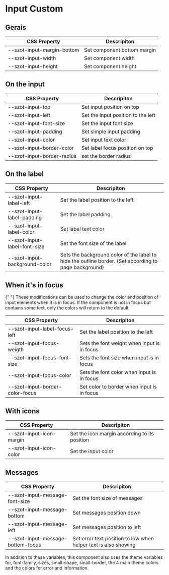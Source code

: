 <!-- Badge.stories.mdx -->



<Meta title="Components/FormFields/Input/Custom" />

# Input Custom

## Gerais

| CSS Property               | Descripiton                 |
| -------------------------- | --------------------------- |
| --szot-input-margin-bottom | Set component bottom margin |
| --szot-input-width         | Set component width         |
| --szot-input-height        | Set component height        |

## On the input

| CSS Property               | Descripiton                        |
| -------------------------- | ---------------------------------- |
| --szot-input-top           | Set input position on top          |
| --szot-input-left          | Set the input position to the left |
| --szot-input-font-size     | Set the input font size            |
| --szot-input-padding       | Set simple input padding           |
| --szot-input-color         | Set input text color               |
| --szot-input-border-color  | Set label focus position on top    |
| --szot-input-border-radius | set the border radius              |

## On the label

| CSS Property                  | Descripiton                                                                                           |
| ----------------------------- | ----------------------------------------------------------------------------------------------------- |
| --szot-input-label-left       | Set the label position to the left                                                                    |
| --szot-input-label-padding    | Set the label padding                                                                                 |
| --szot-input-label-color      | Set label text color                                                                                  |
| --szot-input-label-font-size  | Set the font size of the label                                                                        |
| --szot-input-background-color | Sets the background color of the label to hide the outline border. (Set according to page background) |

## When it's in focus

<p>
  {" "}
  These modifications can be used to change the color and position of input
  elements when it is in focus. If the component is not in focus but contains
  some text, only the colors will return to the default
</p>

| CSS Property                    | Descripiton                                 |
| ------------------------------- | ------------------------------------------- |
| --szot-input-label-focus-left   | Set the label position to the left          |
| --szot-input-focus-weigth       | Sets the font weight when input is in focus |
| --szot-input-focus-font-size    | Sets the font size when input is in focus   |
| --szot-input-focus-color        | Sets the font color when input is in focus  |
| --szot-input-border-color-focus | Set color to border when input is in focus  |

## With icons

| CSS Property             | Descripiton                                   |
| ------------------------ | --------------------------------------------- |
| --szot-input-icon-margin | Set the icon margin according to its position |
| --szot-input-icon-color  | Set the input color                           |

## Messages

| CSS Property                      | Descripiton                                                     |
| --------------------------------- | --------------------------------------------------------------- |
| --szot-input-message-font-size    | Set the font size of messages                                   |
| --szot-input-message-bottom       | Set messages position down                                      |
| --szot-input-message-left         | Set messages position to left                                   |
| --szot-input-message-bottom-focus | Set error text position to low when helper text is also showing |

<p>
  In addition to these variables, this component also uses the theme variables
  for, font-family, sizes, small-shape, small-border, the 4 main theme colors
  and the colors for error and information.
</p>
